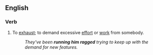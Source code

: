 ==English==
{{rfe}}
===Verb===
{{head|en|verb|head=[[run]] someone [[ragged]]}}

# {{context|idiomatic|lang=en}} To [[exhaust]]; to demand excessive [[effort]] or [[work]] from somebody.
#: ''They've been '''running him ragged''' trying to keep up with the demand for new features.''